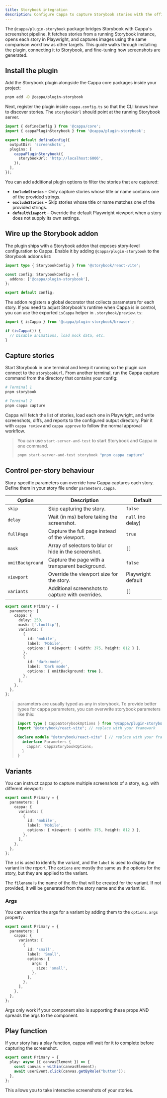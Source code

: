 ```yaml
---
title: Storybook integration
description: Configure Cappa to capture Storybook stories with the official plugin and addon.
---
```


The `@cappa/plugin-storybook` package bridges Storybook with Cappa's screenshot pipeline. It fetches
stories from a running Storybook instance, opens each story in Playwright, and captures images using
the same comparison workflow as other targets. This guide walks through installing the plugin,
connecting it to Storybook, and fine-tuning how screenshots are generated.

## Install the plugin

Add the Storybook plugin alongside the Cappa core packages inside your project:

```bash
pnpm add -D @cappa/plugin-storybook
```

Next, register the plugin inside `cappa.config.ts` so that the CLI knows how to discover stories. The
`storybookUrl` should point at the running Storybook server.

```ts
import { defineConfig } from '@cappa/core';
import { cappaPluginStorybook } from '@cappa/plugin-storybook';

export default defineConfig({
  outputDir: 'screenshots',
  plugins: [
    cappaPluginStorybook({
      storybookUrl: 'http://localhost:6006',
    }),
  ],
});
```

You can add additional plugin options to filter the stories that are captured:

- **`includeStories`** – Only capture stories whose title or name contains one of the provided
  strings.
- **`excludeStories`** – Skip stories whose title or name matches one of the provided strings.
- **`defaultViewport`** – Override the default Playwright viewport when a story does not supply its
  own settings.

## Wire up the Storybook addon

The plugin ships with a Storybook addon that exposes story-level configuration to Cappa. Enable it by
adding `@cappa/plugin-storybook` to the Storybook addons list:

```ts title=".storybook/main.ts"
import type { StorybookConfig } from '@storybook/react-vite';

const config: StorybookConfig = {
  addons: ['@cappa/plugin-storybook'],
};

export default config;
```

The addon registers a global decorator that collects parameters for each story. If you need to adjust
Storybook's runtime when Cappa is in control, you can use the exported `isCappa` helper in
`.storybook/preview.ts`:

```ts title=".storybook/preview.ts"
import { isCappa } from '@cappa/plugin-storybook/browser';

if (isCappa()) {
  // Disable animations, load mock data, etc.
}
```

## Capture stories

Start Storybook in one terminal and keep it running so the plugin can connect to the `storybookUrl`.
From another terminal, run the Cappa capture command from the directory that contains your config:

```bash
# Terminal 1
pnpm storybook

# Terminal 2
pnpm cappa capture
```

Cappa will fetch the list of stories, load each one in Playwright, and write screenshots, diffs, and
reports to the configured output directory. Pair it with `cappa review` and `cappa approve` to follow
the normal approval workflow.

> You can use `start-server-and-test` to start Storybook and Cappa in one command.
> 
> ```bash
> pnpm start-server-and-test storybook "pnpm cappa capture"
> ```

## Control per-story behaviour

Story-specific parameters can override how Cappa captures each story. Define them in your story file
under `parameters.cappa`.

| Option | Description | Default |
| --- | --- | --- |
| `skip` | Skip capturing the story. | `false` |
| `delay` | Wait (in ms) before taking the screenshot. | `null` (no delay) |
| `fullPage` | Capture the full page instead of the viewport. | `true` |
| `mask` | Array of selectors to blur or hide in the screenshot. | `[]` |
| `omitBackground` | Capture the page with a transparent background. | `false` |
| `viewport` | Override the viewport size for the story. | Playwright default |
| `variants` | Additional screenshots to capture with overrides. | `[]` |

```ts title="Button.stories.tsx"
export const Primary = {
  parameters: {
    cappa: {
      delay: 250,
      mask: ['.tooltip'],
      variants: [
        {
          id: 'mobile',
          label: 'Mobile',
          options: { viewport: { width: 375, height: 812 } },
        },
        {
          id: 'dark-mode',
          label: 'Dark mode',
          options: { omitBackground: true },
        },
      ],
    },
  },
};
```

> parameters are usually typed as any in storybook. To provide better types for cappa parameters, you can
> overwrite storybook parameters like this:
>
> ```ts title="stories/types.d.ts"
> import type { CappaStorybookOptions } from "@cappa/plugin-storybook";
> import "@storybook/react-vite"; // replace with your framework
>
> declare module "@storybook/react-vite" { // replace with your framework
>   interface Parameters {
>     cappa?: CappaStorybookOptions;
>   }
> }
> ```

## Variants

You can instruct cappa to capture multiple screenshots of a story, e.g. with different viewport:

```ts title="Button.stories.tsx"
export const Primary = {
  parameters: {
    cappa: {
      variants: [
        {
          id: 'mobile',
          label: 'Mobile',
          options: { viewport: { width: 375, height: 812 } },
        },
      ],
    },
  },
};
```

The `id` is used to identify the variant, and the `label` is used to display the variant in the report.
The `options` are mostly the same as the options for the story, but they are applied to the variant.

The `filename` is the name of the file that will be created for the variant. If not provided, it will be
generated from the story name and the variant id.

### Args

You can override the args for a variant by adding them to the `options.args` property.

```ts title="Button.stories.tsx"
export const Primary = {
  parameters: {
    cappa: {
      variants: [
        {
          id: 'small',
          label: 'Small',
          options: {
            args: {
              size: 'small',
            },
          },
        },
      ],
    },
  },
};
```

Args only work if your component also is supporting these props AND spreads the args to the component.

## Play function

If your story has a play function, cappa will wait for it to complete before capturing the screenshot.

```ts title="Button.stories.tsx"
export const Primary = {
  play: async ({ canvasElement }) => {
    const canvas = within(canvasElement);
    await userEvent.click(canvas.getByRole("button"));
  },
};
```

This allows you to take interactive screenshots of your stories.